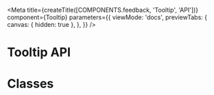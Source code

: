 
<Meta
  title={createTitle([COMPONENTS.feedback, 'Tooltip', 'API'])}
  component={Tooltip}
  parameters={{
    viewMode: 'docs',
    previewTabs: {
      canvas: { hidden: true },
    },
  }}
/>

# Tooltip API

<ArgsTable of={Tooltip} />

# Classes

<ArgsTable of={ClassesDummy} />
